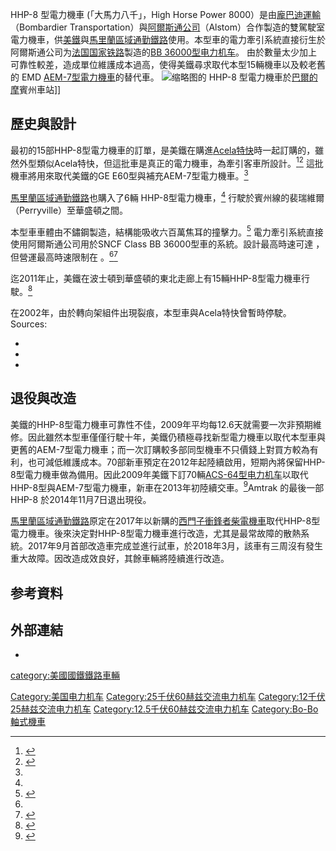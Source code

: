 {{NoteTA
|1=zh-cn:制动; zh-tw:制軔; zh-hk:制動;
|2=zh-cn:合同; zh-tw:合約; zh-hk:合同;
}}
{{Infobox Locomotive
| name = HHP-8“大馬力八千”
| image = Acela Regional in Boston South Station.jpg
| caption = 美鐵的 HHP-8型電力機車停在波士頓的南站，2002年
| type = [[电力机车|电力机车]]
| origin = {{USA}}
| designer = 
| builder = 龐巴迪運輸、阿爾斯通公司
| buildmodel = 
| serialnumber = 
| builddate = 
| totalproduction = 21輛
| user = {{flagicon|USA}} [[美鐵|美鐵]]15輛、[[馬里蘭區域通勤鐵路|馬里蘭區域通勤鐵路]]6輛
| uicclass = [[Bo'Bo'|Bo'Bo']]
| gauge = 1,435毫米
| wheeldiameter = 1,016毫米
| axleload = 
| wheelbase = 10.744 米
| minimumcurve = 
| length = 20.447 米
| width =  3.150 米
| height = 4.420 米（车顶平面至轨面）
| framesize = 
| weight = 99.79 噸
| sandcap = 
| electricsystem = AC 12kV 25Hz<br />AC 12.5kV 60Hz<br />AC 25kV 60Hz
| collectionmethod = 
| transmission = 
| tractionmotors = 
| topspeed = 217公里/小時（設計）、201公里/小時（營運）
| sustainedspeed = 
| poweroutput = 連續出力6,000千瓦（8,000匹馬力）
| tractiveeffort = 316千牛（起动）、250千牛（連續）
| locobrakes = [[再生制動|再生制動]]、[[空气制动|空气制动]]
| locobrakepower = 
| locobrakeforce = 
| trainbrakes = 
| safety = 
| notes =
}}
HHP-8 型電力機車 (「大馬力八千」，High Horse Power 8000）是由[[龐巴迪運輸|龐巴迪運輸]]（Bombardier Transportation）與[[阿爾斯通|阿爾斯通公司]]（Alstom）合作製造的雙駕駛室電力機車，供[[美鐵|美鐵]]與[[馬里蘭區域通勤鐵路|馬里蘭區域通勤鐵路]]使用。本型車的電力牽引系統直接衍生於阿爾斯通公司为[[法国国家铁路|法国国家铁路]]製造的[[BB_36000型电力机车|BB 36000型电力机车]]。
由於數量太少加上可靠性較差，造成單位維護成本過高，使得美鐵尋求取代本型15輛機車以及較老舊的 EMD [[AEM-7型電力機車|AEM-7型電力機車]]的替代車。
[[File:MARC_Locomotive_4912.jpg|缩略图]]的 HHP-8 型電力機車於[[巴爾的摩|巴爾的摩]]賓州車站]]

==歷史與設計==

最初的15部HHP-8型電力機車的訂單，是美鐵在購進[[Acela特快|Acela特快]]時一起訂購的，雖然外型類似Acela特快，但這批車是真正的電力機車，為牽引客車所設計。<ref name="b1">{{citation|url = http://books.google.co.uk/books?id=9odNXTGhwyAC|title = Rails under the mighty Hudson: the story of the Hudson Tubes, the Pennsy tunnels, and Manhattan Transfer|author = Brian J. Cudahy|publisher = Fordham Univ Press|year = 2002|issn = 1534-1399|pages = 89–90|accessdate = 2014-03-19|archive-date = 2014-03-20|archive-url = https://web.archive.org/web/20140320013052/http://books.google.co.uk/books?id=9odNXTGhwyAC|dead-url = no}}</ref><ref>{{citation| url = http://books.google.co.uk/books?id=f1i0GoqE3lUC| title = Public transportation: on the move...| author = Marc Wortman| author2 = Roger Yee| publisher = Visual Reference Publications| year = 2005| pages = 102| accessdate = 2014-03-19| archive-date = 2014-03-20| archive-url = https://web.archive.org/web/20140320013206/http://books.google.co.uk/books?id=f1i0GoqE3lUC| dead-url = no}}</ref> 這批機車將用來取代美鐵的GE E60型與補充AEM-7型電力機車。<ref name="b1"/>

[[馬里蘭區域通勤鐵路|馬里蘭區域通勤鐵路]]也購入了6輛 HHP-8型電力機車，<ref name="d2"/> 行駛於賓州線的裴瑞維爾（Perryville）至華盛頓之間。

本型車車體由不鏽鋼製造，結構能吸收六百萬焦耳的撞擊力。<ref name="t1">{{citation|url = http://www.sonic.net/~mly/Caltrain-Electrification/2000-08-Rolling-Stock-Draft/a5.pdf|title = APPENDIX 5 : Design Data : High  Horsepower Electric Locomotive (for  Amtrak, MARC)|work = www.sonic.net|publisher = Bombardier Transportation|accessdate = 2014-03-19|archive-date = 2012-10-01|archive-url = https://web.archive.org/web/20121001051749/http://www.sonic.net/~mly/Caltrain-Electrification/2000-08-Rolling-Stock-Draft/a5.pdf|dead-url = no}}</ref> 電力牽引系統直接使用阿爾斯通公司用於SNCF Class BB 36000型車的系統。設計最高時速可達{{convert|217|km/h|mph|abbr=on}} ，但營運最高時速限制在 {{convert|201|km/h|mph|abbr=on}}。<ref name="t1"/><ref name="d2">{{citation|url = http://sonic.net/~mly/Caltrain-Electrification/2000-08-Rolling-Stock-Draft/4.pdf|work = sonic.net|at = Section 4: ELECTRIC ROLLING STOCK EQUIPMENT POWER, 4.3.1.4 High Horsepower Amtrak/MARC Locomotive|date = August 2000|title = Caltrain Electrification Project|accessdate = 2014-03-19|archive-date = 2014-03-09|archive-url = https://web.archive.org/web/20140309051459/http://sonic.net/~mly/Caltrain-Electrification/2000-08-Rolling-Stock-Draft/4.pdf|dead-url = no}}</ref>

迄2011年止，美鐵在波士頓到華盛頓的東北走廊上有15輛HHP-8型電力機車行駛。<ref name="b2">{{citation| url = http://books.google.co.uk/books?id=U9u4Yrn0F54C| title = All Aboard: The Complete North American Train Travel Guide| author = Jim Loomis| publisher = Chicago Review Press| year = 2011| pages = 140| accessdate = 2014-03-19| archive-date = 2014-02-23| archive-url = https://web.archive.org/web/20140223004824/http://books.google.co.uk/books?id=U9u4Yrn0F54C| dead-url = no}}</ref> 

在2002年，由於轉向架組件出現裂痕，本型車與Acela特快曾暫時停駛。<ref>Sources:
*{{citation| url = http://www.nytimes.com/2002/08/16/us/amtrak-sidelines-more-locomotives-because-of-defect.html| title = AMTRAK SIDELINES MORE LOCOMOTIVES BECAUSE OF DEFECT| author = Matthew L. Wald| date = 16 August 2002| publisher = New York Times| accessdate = 2014-03-19| archive-date = 2014-03-30| archive-url = https://web.archive.org/web/20140330205638/http://www.nytimes.com/2002/08/16/us/amtrak-sidelines-more-locomotives-because-of-defect.html| dead-url = no}}
*{{citation| url = http://pqasb.pqarchiver.com/washingtonpost/access/149463921.html?dids=149463921:149463921&FMT=ABS&FMTS=ABS:FT&type=current&date=Aug+16%2C+2002&author=Don+Phillips&pub=The+Washington+Post&desc=High-Speed+Trains+Shut+Down+Again&pqatl=google| title = High-Speed Trains Shut Down Again| author = Don Phillips| date = 16 August 2002| publisher = Washington Post}}
*{{citation| url = http://www.nationalcorridors.org/df/df08192002.shtml#HHP-8| at = HHP-8 engines also shopped; borrowed power runs trains| title = Acela woes recede| author = Leo King| journal = Destination:Freedom| publisher = National Corridors Initiative, Inc.| volume = 3| number = 34| date = 19 August 2002| access-date = 2014-03-19| archive-url = https://web.archive.org/web/20140320011251/http://www.nationalcorridors.org/df/df08192002.shtml#HHP-8| archive-date = 2014-03-20| dead-url = yes}}</ref>

==退役與改造==
美鐵的HHP-8型電力機車可靠性不佳，2009年平均每12.6天就需要一次非預期維修。因此雖然本型車僅僅行駛十年，美鐵仍積極尋找新型電力機車以取代本型車與更舊的AEM-7型電力機車；而一次訂購較多部同型機車不只價錢上對買方較為有利，也可減低維護成本。70部新車預定在2012年起陸續啟用，短期內將保留HHP-8型電力機車做為備用。因此2009年美鐵下訂70輛[[ACS-64型电力机车|ACS-64型电力机车]]以取代HHP-8型與AEM-7型電力機車，新車在2013年初陸續交車。<ref>{{citation | url = http://www.amtrak.com/ccurl/132/258/ATK-10-141a%20Amtrak%20Electric%20Locos%20Release.pdf | title = AMTRAK AWARDS $466 MILLION CONTRACT FOR 70 NEW ELECTRIC LOCOMOTIVES | date = October 29, 2010 | publisher = Amtrak press release | accessdate = 2014-03-19 | archive-date = 2013-10-25 | archive-url = https://web.archive.org/web/20131025012436/http://www.amtrak.com/ccurl/132/258/ATK-10-141a%20Amtrak%20Electric%20Locos%20Release.pdf | dead-url = no }}</ref>Amtrak 的最後一部 HHP-8 於2014年11月7日退出現役。

[[馬里蘭區域通勤鐵路|馬里蘭區域通勤鐵路]]原定在2017年以新購的[[西門子衝鋒者柴電機車|西門子衝鋒者柴電機車]]取代HHP-8型電力機車。後來決定對HHP-8型電力機車進行改造，尤其是最常故障的散熱系統。2017年9月首部改造車完成並進行試車，於2018年3月，該車有三周沒有發生重大故障。因改造成效良好，其餘車輛將陸續進行改造。

==参考資料==
{{reflist}}

==外部連結==
* {{citation|url = http://www.railpictures.net/showphotos.php?locomotive=Bombardier/Alstom%20HHP-8|work = www.railpictures.net|title = ''(search)'' Bombardier/Alstom HHP-8|accessdate = 2020-09-26|archive-date = 2020-07-29|archive-url = https://web.archive.org/web/20200729111457/https://www.railpictures.net/showphotos.php?locomotive=Bombardier%2FAlstom%2520HHP-8|dead-url = no}}

[[Category:美国电力机车|Category:美国电力机车]]
[[Category:25千伏60赫兹交流电力机车|Category:25千伏60赫兹交流电力机车]]
[[Category:12千伏25赫兹交流电力机车|Category:12千伏25赫兹交流电力机车]]
[[Category:12.5千伏60赫兹交流电力机车|Category:12.5千伏60赫兹交流电力机车]]
[[Category:Bo-Bo軸式機車|Category:Bo-Bo軸式機車]]
[[category:美國國鐵鐵路車輛|category:美國國鐵鐵路車輛]]
